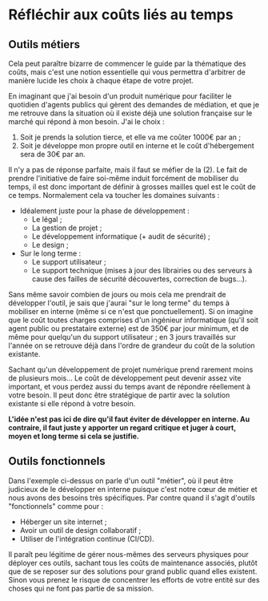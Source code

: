 # Réfléchir aux coûts liés au temps

## Outils métiers

Cela peut paraître bizarre de commencer le guide par la thématique des coûts, mais c'est une notion essentielle qui vous permettra d'arbitrer de manière lucide les choix à chaque étape de votre projet.

En imaginant que j'ai besoin d'un produit numérique pour faciliter le quotidien d'agents publics qui gèrent des demandes de médiation, et que je me retrouve dans la situation où il existe déjà une solution française sur le marché qui répond à mon besoin. J'ai le choix :

1.  Soit je prends la solution tierce, et elle va me coûter 1000€ par an ;
2.  Soit je développe mon propre outil en interne et le coût d'hébergement sera de 30€ par an.

Il n'y a pas de réponse parfaite, mais il faut se méfier de la (2). Le fait de prendre l'initiative de faire soi-même induit forcément de mobiliser du temps, il est donc important de définir à grosses mailles quel est le coût de ce temps. Normalement cela va toucher les domaines suivants :

- Idéalement juste pour la phase de développement :
  - Le légal ;
  - La gestion de projet ;
  - Le développement informatique (+ audit de sécurité) ;
  - Le design ;
- Sur le long terme :
  - Le support utilisateur ;
  - Le support technique (mises à jour des librairies ou des serveurs à cause des failles de sécurité découvertes, correction de bugs…).

Sans même savoir combien de jours ou mois cela me prendrait de développer l'outil, je sais que j'aurai "sur le long terme" du temps à mobiliser en interne (même si ce n'est que ponctuellement). Si on imagine que le coût toutes charges comprises d'un ingénieur informatique (qu'il soit agent public ou prestataire externe) est de 350€ par jour minimum, et de même pour quelqu'un du support utilisateur ; en 3 jours travaillés sur l'année on se retrouve déjà dans l'ordre de grandeur du coût de la solution existante.

Sachant qu'un développement de projet numérique prend rarement moins de plusieurs mois… Le coût de développement peut devenir assez vite important, et vous perdez aussi du temps avant de répondre réellement à votre besoin. Il peut donc être stratégique de partir avec la solution existante si elle répond à votre besoin.

**L'idée n'est pas ici de dire qu'il faut éviter de développer en interne. Au contraire, il faut juste y apporter un regard critique et juger à court, moyen et long terme si cela se justifie.**

## Outils fonctionnels

Dans l'exemple ci-dessus on parle d'un outil "métier", où il peut être judicieux de le développer en interne puisque c'est notre cœur de métier et nous avons des besoins très spécifiques. Par contre quand il s'agit d'outils "fonctionnels" comme pour :

- Héberger un site internet ;
- Avoir un outil de design collaboratif ;
- Utiliser de l'intégration continue (CI/CD).

Il paraît peu légitime de gérer nous-mêmes des serveurs physiques pour déployer ces outils, sachant tous les coûts de maintenance associés, plutôt que de se reposer sur des solutions pour grand public quand elles existent. Sinon vous prenez le risque de concentrer les efforts de votre entité sur des choses qui ne font pas partie de sa mission.
